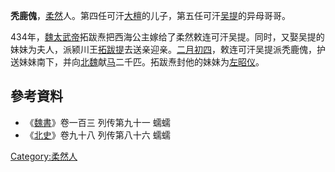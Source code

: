 '''秃鹿傀'''，[[柔然|柔然]]人。第四任可汗[[大檀|大檀]]的儿子，第五任可汗[[吴提|吴提]]的异母哥哥。

434年，[[魏太武帝|魏太武帝]]拓跋焘把西海公主嫁给了柔然敕连可汗吴提。同时，又娶吴提的妹妹为夫人，派颍川王[[拓跋提|拓跋提]]去送亲迎亲。[[二月初四|二月初四]]，敕连可汗吴提派秃鹿傀，护送妹妹南下，并向[[北魏|北魏]]献[[马|马]]二千匹。拓跋焘封他的妹妹为[[闾左昭仪|左昭仪]]。

== 參考資料 ==
*《[[魏書|魏書]]》卷一百三 列传第九十一 蠕蠕
*《[[北史|北史]]》卷九十八 列传第八十六 蠕蠕

[[Category:柔然人|Category:柔然人]]